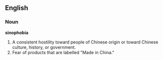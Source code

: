 ==English==

===Noun===
'''sinophobia'''

#A consistent hostility toward people of Chinese origin or toward Chinese culture, history, or government.
#Fear of products that are labelled "Made in China."